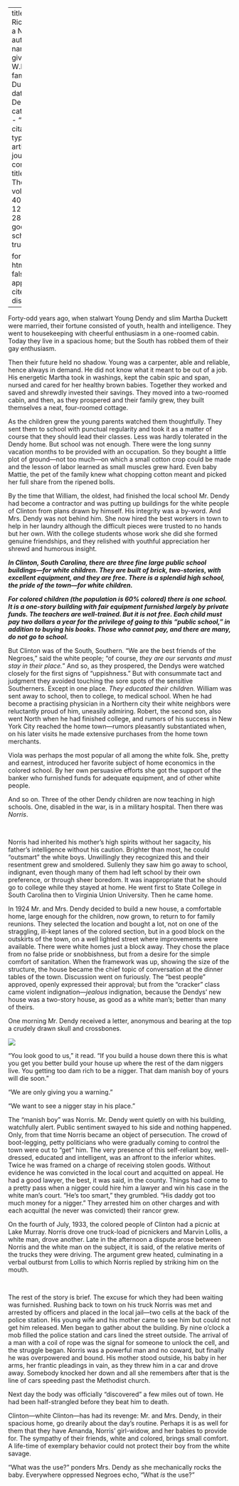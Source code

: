 
---
title: 'Too Rich to be a Nigger'
author:
  - name:
      given: W.E.B.
      family: Du Bois
date: Dec. 1933
categories: 
  - ""
citation: 
  type: article-journal
  container-title: The Crisis
  volume: 40
  issue: 12
  page: 282-283
google-scholar: true

format:
  html:
    toc: false
    appendix-cite-as: display
---


Forty-odd years ago, when stalwart Young Dendy and slim Martha Duckett were married, their fortune consisted of youth, health and intelligence. They went to housekeeping with cheerful enthusiasm in a one-roomed cabin. Today they live in a spacious home; but the South has robbed them of their gay enthusiasm.

Then their future held no shadow. Young was a carpenter, able and reliable, hence always in demand. He did not know what it meant to be out of a job. His energetic Martha took in washings, kept the cabin spic and span, nursed and cared for her healthy brown babies. Together they worked and saved and shrewdly invested their savings. They moved into a two-roomed cabin, and then, as they prospered and their family grew, they built themselves a neat, four-roomed cottage.

As the children grew the young parents watched them thoughtfully. They sent them to school with punctual regularity and took it as a matter of course that they should lead their classes. Less was hardly tolerated in the Dendy home. But school was not enough. There were the long sunny vacation months to be provided with an occupation. So they bought a little plot of ground---not too much---on which a small cotton crop could be made and the lesson of labor learned as small muscles grew hard. Even baby Mattie, the pet of the family knew what chopping cotton meant and picked her full share from the ripened bolls.

By the time that William, the oldest, had finished the local school Mr. Dendy had become a contractor and was putting up buildings for the white people of Clinton from plans drawn by himself. His integrity was a by-word. And Mrs. Dendy was not behind him. She now hired the best workers in town to help in her laundry although the difficult pieces were trusted to no hands but her own. With the college students whose work she did she formed genuine friendships, and they relished with youthful appreciation her shrewd and humorous insight.

***In Clinton, South Carolina, there are three fine large public school buildings---for white children. They are built of brick, two-stories, with excellent equipment, and they are free. There is a splendid high school, the pride of the town---for white children.***

***For colored children (the population is 60% colored) there is one school. It is a one-story building with fair equipment furnished largely by private funds. The teachers are well-trained. But it is not free. Each child must pay two dollars a year for the privilege of going to this "public school," in addition to buying his books. Those who cannot pay, and there are many, do not go to school.***

But Clinton was of the South, Southern. "We are the best friends of the Negroes," said the white people; "of course, *they are our servants and must stay in their place.*" And so, as they prospered, the Dendys were watched closely for the first signs of "uppishness." But with consummate tact and judgment they avoided touching the sore spots of the sensitive Southerners. Except in one place. *They educated their children.* William was sent away to school, then to college, to medical school. When he had become a practising physician in a Northern city their white neighbors were reluctantly proud of him, uneasily admiring. Robert, the second son, also went North when he had finished college, and rumors of his success in New York City reached the home town---rumors pleasantly substantiated when, on his later visits he made extensive purchases from the home town merchants.

Viola was perhaps the most popular of all among the white folk. She, pretty and earnest, introduced her favorite subject of home economics in the colored school. By her own persuasive efforts she got the support of the banker who furnished funds for adequate equipment, and of other white people.

And so on. Three of the other Dendy children are now teaching in high schools. One, disabled in the war, is in a military hospital. Then there was *Norris*.

&nbsp;

Norris had inherited his mother's high spirits without her sagacity, his father's intelligence without his caution. Brighter than most, he could "outsmart" the white boys. Unwillingly they recognized this and their resentment grew and smoldered. Sullenly they saw him go away to school, indignant, even though many of them had left school by their own preference, or through sheer boredom. It was inappropriate that he should go to college while they stayed at home. He went first to State College in South Carolina then to Virginia Union University. Then he came home.

In 1924 Mr. and Mrs. Dendy decided to build a new house, a comfortable home, large enough for the children, now grown, to return to for family reunions. They selected the location and bought a lot, not on one of the straggling, ill-kept lanes of the colored section, but in a good block on the outskirts of the town, on a well lighted street where improvements were available. There were white homes just a block away. They chose the place from no false pride or snobbishness, but from a desire for the simple comfort of sanitation. When the framework was up, showing the size of the structure, the house became the chief topic of conversation at the dinner tables of the town. Discussion went on furiously. The "best people" approved, openly expressed their approval; but from the "cracker" class came violent indignation---*jealous* indignation, because the Dendys' new house was a two-story house, as good as a white man's; better than many of theirs.

One morning Mr. Dendy received a letter, anonymous and bearing at the top a crudely drawn skull and crossbones.

![](/Images/dendy.jpg)

"You look good to us," it read.  "If you build a house down there this is what you get you better build your house up where the rest of the dam <span class="keeptogether">niggers</span> live. You getting too dam rich to be a <span class="keeptogether">nigger</span>. That dam manish boy of yours will die soon."

"We are only giving you a warning."

"We want to see a nigger stay in his place."

The "manish boy" was Norris. Mr. Dendy went quietly on with his building, watchfully alert. Public sentiment swayed to his side and nothing happened. Only, from that time Norris became an object of persecution. The crowd of boot-legging, petty politicians who were gradually coming to control the town were out to "get" him. The very presence of this self-reliant boy, well-dressed, educated and intelligent, was an affront to the inferior whites. Twice he was framed on a charge of receiving stolen goods. Without evidence he was convicted in the local court and acquitted on appeal. He had a good lawyer, the best, it was said, in the county. Things had come to a pretty pass when a <span class="keeptogether">nigger</span> could hire him a lawyer and win his case in the white man's court. "He's too smart," they grumbled. "His daddy got too much money for a <span class="keeptogether">nigger</span>." They arrested him on other charges and with each acquittal (he never was convicted) their rancor grew.

On the fourth of July, 1933, the colored people of Clinton had a picnic at Lake Murray. Norris drove one truck-load of picnickers and Marvin Lollis, a white man, drove another. Late in the afternoon a dispute arose between Norris and the white man on the subject, it is said, of the relative merits of the trucks they were driving. The argument grew heated, culminating in a verbal outburst from Lollis to which Norris replied by striking him on the mouth.

&nbsp;

The rest of the story is brief. The excuse for which they had been waiting was furnished. Rushing back to town on his truck Norris was met and arrested by officers and placed in the local jail---two cells at the back of the police station. His young wife and his mother came to see him but could not get him released. Men began to gather about the building. By nine o'clock a mob filled the police station and cars lined the street outside. The arrival of a man with a coil of rope was the signal for someone to unlock the cell, and the struggle began. Norris was a powerful man and no coward, but finally he was overpowered and bound. His mother stood outside, his baby in her arms, her frantic pleadings in vain, as they threw him in a car and drove away. Somebody knocked her down and all she remembers after that is the line of cars speeding past the Methodist church.

Next day the body was officially "discovered" a few miles out of town. He had been half-strangled before they beat him to death.

Clinton---white Clinton---has had its revenge: Mr. and Mrs. Dendy, in their spacious home, go drearily about the day's routine. Perhaps it is as well for them that they have Amanda, Norris' girl-widow, and her babies to provide for. The sympathy of their friends, white and colored, brings small comfort. A life-time of exemplary behavior could not protect their boy from the white savage.

"What was the use?" ponders Mrs. Dendy as she mechanically rocks the baby. Everywhere oppressed Negroes echo, "What *is* the use?"

